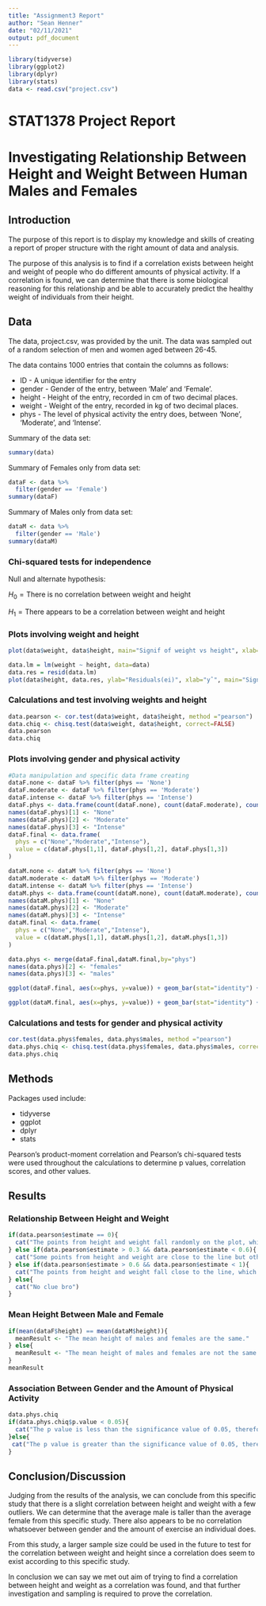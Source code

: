 ```yaml
---
title: "Assignment3 Report"
author: "Sean Henner"
date: "02/11/2021"
output: pdf_document
---
```


```r
library(tidyverse)
library(ggplot2)
library(dplyr)
library(stats)
data <- read.csv("project.csv")
```

# STAT1378 Project Report
# Investigating Relationship Between Height and Weight Between Human Males and Females

## Introduction
The purpose of this report is to display my knowledge and skills of creating a report of proper structure with the right amount of data and analysis.

The purpose of this analysis is to find if a correlation exists between height and weight of people who do different amounts of physical activity. If a correlation is found, we can determine that there is some biological reasoning for this relationship and be able to accurately predict the healthy weight of individuals from their height.

## Data

The data, project.csv, was provided by the unit. The data was sampled out of a random selection of men and women aged between  26-45.

The data contains 1000 entries that contain the columns as follows:

* ID - A unique identifier for the entry
* gender - Gender of the entry, between 'Male' and 'Female'.
* height - Height of the entry, recorded in cm of two decimal places.
* weight - Weight of the entry, recorded in kg of two decimal places.
* phys - The level of physical activity the entry does, between 'None', 'Moderate', and 'Intense'.

Summary of the data set:
```r
summary(data)
```

Summary of Females only from data set:
```r
dataF <- data %>%
  filter(gender == 'Female')
summary(dataF)
```

Summary of Males only from data set:
```r
dataM <- data %>%
  filter(gender == 'Male')
summary(dataM)
```
### Chi-squared tests for independence

Null and alternate hypothesis:

$H_0=\text{There is no correlation between weight and height}$

$H_1=\text{There appears to be a correlation between weight and height}$

### Plots involving weight and height
```r
plot(data$weight, data$height, main="Signif of weight vs height", xlab="Weight", ylab="Height", pch=19)
```

```r
data.lm = lm(weight ~ height, data=data) 
data.res = resid(data.lm)
plot(data$height, data.res, ylab="Residuals(ei)", xlab="yˆ", main="Signif scatter plot of regression residuals")
```
### Calculations and test involving weights and height
```r
data.pearson <- cor.test(data$weight, data$height, method ="pearson")
data.chiq <- chisq.test(data$weight, data$height, correct=FALSE)
data.pearson
data.chiq
```
### Plots involving gender and physical activity
```r
#Data manipulation and specific data frame creating
dataF.none <- dataF %>% filter(phys == 'None')
dataF.moderate <- dataF %>% filter(phys == 'Moderate')
dataF.intense <- dataF %>% filter(phys == 'Intense')
dataF.phys <- data.frame(count(dataF.none), count(dataF.moderate), count(dataF.intense))
names(dataF.phys)[1] <- "None"
names(dataF.phys)[2] <- "Moderate"
names(dataF.phys)[3] <- "Intense"
dataF.final <- data.frame(
  phys = c("None","Moderate","Intense"),
  value = c(dataF.phys[1,1], dataF.phys[1,2], dataF.phys[1,3])
)

dataM.none <- dataM %>% filter(phys == 'None')
dataM.moderate <- dataM %>% filter(phys == 'Moderate')
dataM.intense <- dataM %>% filter(phys == 'Intense')
dataM.phys <- data.frame(count(dataM.none), count(dataM.moderate), count(dataM.intense))
names(dataM.phys)[1] <- "None"
names(dataM.phys)[2] <- "Moderate"
names(dataM.phys)[3] <- "Intense"
dataM.final <- data.frame(
  phys = c("None","Moderate","Intense"),
  value = c(dataM.phys[1,1], dataM.phys[1,2], dataM.phys[1,3])
)

data.phys <- merge(dataF.final,dataM.final,by="phys")
names(data.phys)[2] <- "females"
names(data.phys)[3] <- "males"
```

```r
ggplot(dataF.final, aes(x=phys, y=value)) + geom_bar(stat="identity") + xlab("Physical Activity Group") + ylab("Count") + ggtitle("Physical activity group count of Females")
```
```r
ggplot(dataM.final, aes(x=phys, y=value)) + geom_bar(stat="identity") + xlab("Physical Activity Group") + ylab("Count") + ggtitle("Physical activity group count of Males")
```
### Calculations and tests for gender and physical activity
```r
cor.test(data.phys$females, data.phys$males, method ="pearson")
data.phys.chiq <- chisq.test(data.phys$females, data.phys$males, correct=FALSE)
data.phys.chiq
```
## Methods

Packages used include:

* tidyverse
* ggplot
* dplyr
* stats

Pearson's product-moment correlation and Pearson's chi-squared tests were used throughout the calculations to determine p values, correlation scores, and other values.

## Results

### Relationship Between Height and Weight
```r
if(data.pearson$estimate == 0){
  cat("The points from height and weight fall randomly on the plot, which indicates that there \nis no linear relationship between the variables.")
} else if(data.pearson$estimate > 0.3 && data.pearson$estimate < 0.6){
  cat("Some points from height and weight are close to the line but other points are far from it, \nwhich indicates only a moderate linear relationship between the variables.")
} else if(data.pearson$estimate > 0.6 && data.pearson$estimate < 1){
  cat("The points from height and weight fall close to the line, which indicates that there is a \nstrong linear relationship between the variables. The relationship is positive because as one \nvariable increases, the other variable also increases.")
} else{
  cat("No clue bro")
}
```
### Mean Height Between Male and Female
```r
if(mean(dataF$height) == mean(dataM$height)){
  meanResult <- "The mean height of males and females are the same."
} else{
  meanResult <- "The mean height of males and females are not the same."
}
meanResult

```

### Association Between Gender and the Amount of Physical Activity
```r
data.phys.chiq
if(data.phys.chiq$p.value < 0.05){
  cat("The p value is less than the significance value of 0.05, therefore the null hypothesis can be rejected. \nMeaning there is a correlation between gender and amount of physical activity")
}else{
 cat("The p value is greater than the significance value of 0.05, therefore the null \nhypothesis cannot be rejected. This means we can support the null hypothesis and that \nthere is no correlation between gender and amount of physical activity.")
}
```
## Conclusion/Discussion

Judging from the results of the analysis, we can conclude from this specific study that there is a slight correlation between height and weight with a few outliers. We can determine that the average male is taller than the average female from this specific study. There also appears to be no correlation whatsoever between gender and the amount of exercise an individual does.

From this study, a larger sample size could be used in the future to test for the correlation between weight and height since a correlation does seem to exist according to this specific study. 

In conclusion we can say we met out aim of trying to find a correlation between height and weight as a correlation was found, and that further investigation and sampling is required to prove the correlation.
